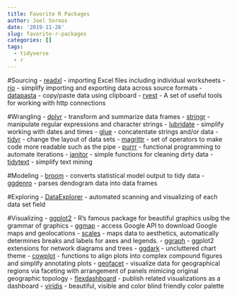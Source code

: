 ```yaml
---
title: Favorite R Packages
author: Joel Soroos
date: '2019-11-26'
slug: favorite-r-packages
categories: []
tags:
  - tidyverse
  - r
---
```



#Sourcing
-    [readxl](https://tutorials.methodsconsultants.com/posts/reading-and-writing-excel-files-with-r-using-readxl-and-writexl/) - importing Excel files including individual worksheets
-    [rio](https://cran.r-project.org/web/packages/rio/vignettes/rio.html) - simplify importing and exporting data across source formats
-    [datapasta](https://cran.r-project.org/web/packages/datapasta/vignettes/how-to-datapasta.html) - copy/paste data using clipboard
-    [rvest](https://github.com/tidyverse/rvest/blob/master/README.md) - A set of useful tools for working with http connections


#Wrangling
-    [dplyr](http://genomicsclass.github.io/book/pages/dplyr_tutorial.html) - transform and summarize data frames
-    [stringr](https://stringr.tidyverse.org/) - manipulate regular expressions and character strings
-    [lubridate](https://lubridate.tidyverse.org/) - simplify working with dates and times
-    [glue](https://github.com/tidyverse/glue) - concatentate strings and/or data
-    [tidyr](https://tidyr.tidyverse.org/) - change the layout of data sets
-    [magrittr](https://magrittr.tidyverse.org/) - set of operators to make code more readable such as the pipe
-    [purrr](https://towardsdatascience.com/functional-programming-in-r-with-purrr-469e597d0229) - functional programming to automate iterations
-    [janitor](https://garthtarr.github.io/meatR/janitor.html) - simple functions for cleaning dirty data
-    [tidytext](https://cran.r-project.org/web/packages/tidytext/vignettes/tidytext.html) - simplify text mining


#Modeling
-    [broom](http://varianceexplained.org/r/broom-intro/) - converts statistical model output to tidy data
-    [ggdenro](https://cran.r-project.org/web/packages/ggdendro/vignettes/ggdendro.html) - parses dendogram data into data frames


#Exploring
-    [DataExplorer](https://www.rdocumentation.org/packages/DataExplorer/versions/0.8.0) - automated scanning and visualizing of each data set field


#Visualizing
-    [ggplot2](https://ggplot2.tidyverse.org/) - R's famous package for beautiful graphics usibg the grammar of graphics
-    [ggmap](https://www.rdocumentation.org/packages/ggmap/versions/3.0.0) - access Google API to download Google maps and geolocations
-    [scales](https://cran.r-project.org/web/packages/scales/scales.pdf) - maps data to aesthetics, automatically determines breaks and labels for axes and legends.
-    [ggraph](https://github.com/thomasp85/ggraph) - ggplot2 extensions for network diagrams and trees
-    [ggdark](https://cran.r-project.org/web/packages/ggdark/readme/README.html) - uncluttered chart theme
-    [cowplot](https://wilkelab.org/cowplot/index.html) - functions to align plots into complex compound figures and simplify annotating plots
-    [geofacet](https://hafen.github.io/geofacet/) -  visualize data for geographical regions via faceting with arrangement of panels mimicing original geographic topology
-    [flexdashboard](https://rmarkdown.rstudio.com/flexdashboard/index.html) - publish related visualizations as a dashboard
-    [viridis](https://cran.r-project.org/web/packages/viridis/vignettes/intro-to-viridis.html) - beautiful, visible and color blind friendly color palette